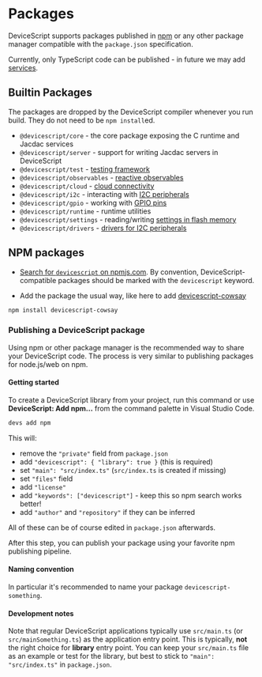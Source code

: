 # Packages

DeviceScript supports packages published in [npm](https://www.npmjs.com/) or any other package manager compatible
with the `package.json` specification.

Currently, only TypeScript code can be published - in future we may add [services](/developer/servers/custom-services).

## Builtin Packages

The packages are dropped by the DeviceScript compiler whenever you run build.
They do not need to be `npm install`ed.

-   `@devicescript/core` - the core package exposing the C runtime and Jacdac services
-   `@devicescript/server` - support for writing Jacdac servers in DeviceScript
-   `@devicescript/test` - [testing framework](/developer/testing)
-   `@devicescript/observables` - [reactive observables](/developer/observables)
-   `@devicescript/cloud` - [cloud connectivity](/developer/cloud)
-   `@devicescript/i2c` - interacting with [I2C peripherals](/developer/servers/i2c)
-   `@devicescript/gpio` - working with [GPIO pins](/developer/servers/pins)
-   `@devicescript/runtime` - runtime utilities
-   `@devicescript/settings` - reading/writing [settings in flash memory](/developer/settings)
-   `@devicescript/drivers` - [drivers for I2C peripherals](/developer/servers)

## NPM packages

-   [Search for `devicescript` on npmjs.com](https://www.npmjs.com/search?q=devicescript).
    By convention, DeviceScript-compatible packages should be marked with the `devicescript` keyword.

-   Add the package the usual way, like here to add [devicescript-cowsay](https://www.npmjs.com/package/devicescript-cowsay)

```bash npm2yarn
npm install devicescript-cowsay
```

### Publishing a DeviceScript package

Using npm or other package manager is the recommended way to share your DeviceScript code.
The process is very similar to publishing packages for node.js/web on npm.

#### Getting started

To create a DeviceScript library from your project, run this command
or use **DeviceScript: Add npm...** from the command palette in Visual Studio Code.

```bash
devs add npm
```

This will:

-   remove the `"private"` field from `package.json`
-   add `"devicescript": { "library": true }` (this is required)
-   set `"main": "src/index.ts"` (`src/index.ts` is created if missing)
-   set `"files"` field
-   add `"license"`
-   add `"keywords": ["devicescript"]` - keep this so npm search works better!
-   add `"author"` and `"repository"` if they can be inferred

All of these can be of course edited in `package.json` afterwards.

After this step, you can publish your package using your favorite npm publishing pipeline.

#### Naming convention

In particular it's recommended to name your package `devicescript-something`.

#### Development notes

Note that regular DeviceScript applications typically use `src/main.ts` (or `src/mainSomething.ts`)
as the application entry point.
This is typically, **not** the right choice for **library** entry point.
You can keep your `src/main.ts` file as an example or test for the library,
but best to stick to `"main": "src/index.ts"` in `package.json`.
